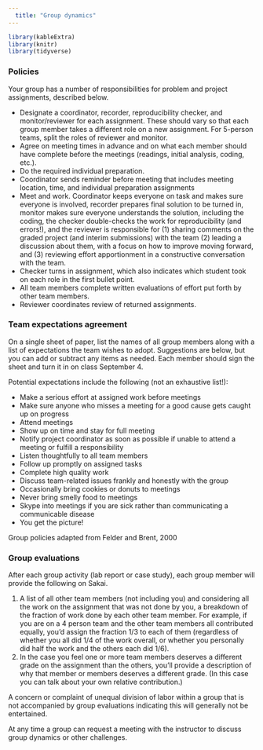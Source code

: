 ```yaml
---
  title: "Group dynamics"
---
```

  
```r
library(kableExtra)
library(knitr)
library(tidyverse)
```

### Policies

Your group has a number of responsibilities for problem and project assignments, described below.

- Designate a coordinator, recorder, reproducibility checker, and monitor/reviewer for each assignment. These should vary so that each group member takes a different role on a new assignment. For 5-person teams, split the roles of reviewer and monitor.
- Agree on meeting times in advance and on what each member should have complete before the meetings (readings, initial analysis, coding, etc.).
- Do the required individual preparation.
- Coordinator sends reminder before meeting that includes meeting location, time, and individual preparation assignments
- Meet and work. Coordinator keeps everyone on task and makes sure everyone is involved, recorder prepares final solution to be turned in, monitor makes sure everyone understands the solution, including the coding, the checker double-checks the work for reproducibility (and errors!), and the reviewer is responsible for (1) sharing comments on the graded project (and interim submissions) with the team (2) leading a discussion about them, with a focus on how to improve moving forward, and (3) reviewing effort apportionment in a constructive conversation with the team.
- Checker turns in assignment, which also indicates which student took on each role in the first bullet point.
- All team members complete written evaluations of effort put forth by other team members.
- Reviewer coordinates review of returned assignments.

### Team expectations agreement

On a single sheet of paper, list the names of all group members along with a list of expectations the team wishes to adopt.  Suggestions are below, but you can add or subtract any items as needed. Each member should sign the sheet and turn it in on class September 4.

Potential expectations include the following (not an exhaustive list!):

- Make a serious effort at assigned work before meetings
- Make sure anyone who misses a meeting for a good cause gets caught up on progress
- Attend meetings
- Show up on time and stay for full meeting
- Notify project coordinator as soon as possible if unable to attend a meeting or fulfill a responsibility
- Listen thoughtfully to all team members
- Follow up promptly on assigned tasks
- Complete high quality work
- Discuss team-related issues frankly and honestly with the group
- Occasionally bring cookies or donuts to meetings
- Never bring smelly food to meetings
- Skype into meetings if you are sick rather than communicating a communicable disease
- You get the picture!



<tiny> Group policies adapted from Felder and Brent, 2000 </tiny>

### Group evaluations

After each group activity (lab report or case study), each group member will provide the following on Sakai.

(1) A list of all other team members (not including you) and considering all the work on the assignment that was not done by you, a breakdown of the fraction of work done by each other team member. For example, if you are on a 4 person team and the other team members all contributed equally, you'd assign the fraction 1/3 to each of them (regardless of whether you all did 1/4 of the work overall, or whether you personally did half the work and the others each did 1/6).
(2) In the case you feel one or more team members deserves a different grade on the assignment than the others, you'll provide a description of why that member or members deserves a different grade. (In this case you can talk about your own relative contribution.)

A concern or complaint of unequal division of labor within a group that is not accompanied by group evaluations indicating this will generally not be entertained.

At any time a group can request a meeting with the instructor to discuss group dynamics or other challenges.